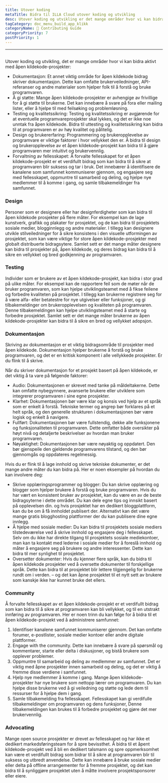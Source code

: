 ```yaml
---
title: Utover koding
metaTitle: Bidra til ILLA Cloud utover koding og utvikling
desc: Utover koding og utvikling er det mange områder hvor vi kan bidra aktivt til ILLA Cloud
tagCategory: doc_menu_build_app_klikk
categoryName: 📎 Contributing Guide
categoryPriority: 7
postPriority: 1
---
```


* * *

## <Heading hidden>Utover koding</Heading>

Utover koding og utvikling, det er mange områder hvor vi kan bidra aktivt med åpen kildekode-prosjekter:

-   Dokumentasjon: Et annet viktig område for åpen kildekode bidrag skriver dokumentasjon. Dette kan omfatte brukerveiledninger, API-referanser og andre materialer som hjelper folk til å forstå og bruke programvaren.
-   Å gi støtte: Mange åpen kildekode-prosjekter er avhengige av frivillige for å gi støtte til brukerne. Det kan innebære å svare på fora eller mailing lister, eller å hjelpe til med feilsøking og problemløsning.
-   Testing og kvalitetssikring: Testing og kvalitetssikring er avgjørende for at eventuelle programvareprosjekter skal lykkes, og det er ikke noe unntak fra åpen kildekode. Bidra til uttesting og kvalitetssikring kan bidra til at programvaren er av høy kvalitet og pålitelig.
-   Design og brukererfaring: Programmering og brukeropplevelse av programvare er viktige faktorer i hvor vellykket den er. Å bidra til design og brukeropplevelse av et åpen kildekode-prosjekt kan bidra til å gjøre programvaren mer intuitivt og brukervennlig.
-   Forvaltning av fellesskapet: Å forvalte fellesskapet for et åpen kildekode-prosjekt er et verdifullt bidrag som kan bidra til å sikre at programvaren blir suksess og tar i bruk. Det innebærer å identifisere de kanalene som samfunnet kommuniserer gjennom, og engasjere seg med fellesskapet, oppmuntre til samarbeid og deling, og hjelpe nye medlemmer til å komme i gang, og samle tilbakemeldinger fra samfunnet.

### [](https://www.illacloud.com/zh-CN/blog/opensource-for-non-developers#design)Design

Personer som er designere eller har designferdigheter som kan bidra til åpen kildekode prosjekter på flere måter. For eksempel kan de lage kunstverk, grafikk og plakater for prosjektet, og de kan bidra til prosjektets sosiale medier, blogginnlegg og andre materialer. I tillegg kan designere utvikle stilveiledninger for å sikre konsistens i den visuelle utformingen av prosjektet, som kan være viktige for store åpen kildekode-prosjekter med globalt distribuerte bidragsytere. Samlet sett er det mange måter designere kan bidra til prosjekter på, åpen kildekode, og deres bidrag kan bidra til å sikre en vellykket og bred godkjenning av programvaren.

### [](https://www.illacloud.com/zh-CN/blog/opensource-for-non-developers#testing)Testing

Individer som er brukere av et åpen kildekode-prosjekt, kan bidra i stor grad på ulike måter. For eksempel kan de rapportere feil som de møter når de bruker programvaren, som kan hjelpe utviklingsteamet med å fikse feilene og forbedre kvaliteten på prosjektet. I tillegg kan brukerne registrere seg for å være alfa- eller betatestre for nye utgivelser eller funksjoner, og gi tilbakemeldinger om brukeropplevelsen og kvaliteten på programvaren. Denne tilbakemeldingen kan hjelpe utviklingsteamet med å starte og forbedre prosjektet. Samlet sett er det mange måter brukerne av åpen kildekode-prosjekter kan bidra til å sikre en bred og vellykket adopsjon.

### [](https://www.illacloud.com/zh-CN/blog/opensource-for-non-developers#documentation)Dokumentasjon

Skriving av dokumentasjon er et viktig bidragsområde til prosjekter med åpen kildekode. Dokumentasjon hjelper brukerne å forstå og bruke programvaren, og det er en kritisk komponent i alle vellykkede prosjekter. Er du flink til å skrive.

Når du skriver dokumentasjon for et prosjekt basert på åpen kildekode, er det viktig å ta vare på følgende faktorer:

-   Audio: Dokumentasjonen er skrevet med tanke på måldeltakerne. Dette kan omfatte nybegynnere, avanserte brukere eller utviklere som integrerer programvaren i sine egne prosjekter.
-   Klarhet: Dokumentasjonen bør være klar og konsis ved hjelp av et språk som er enkelt å forstå. Tekniske termer og angrep bør forklares på et helt språk, og den generelle strukturen i dokumentasjonen bør være logisk og enkelt å navigere.
-   Fullført: Dokumentasjonen bør være fullstendig, dekke alle funksjonene og funksjonaliteten til programvaren. Dette omfatter både oversikter på høyt nivå og detaljerte beskrivelser av hvordan man bruker programvaren.
-   Nøyaktighet: Dokumentasjonen bør være nøyaktig og oppdatert. Den bør gjenspeile den gjeldende programvarens tilstand, og den bør gjennomgås og oppdateres regelmessig.

Hvis du er flink til å lage innhold og skrive tekniske dokumenter, er det mange andre måter du kan bidra på. Her er noen eksempler på hvordan du kan involvere deg:

-   Skrive opplæringsprogrammer og blogger: Du kan skrive opplæring og blogger som hjelper brukere å forstå og bruke programvaren. Hvis du har vært en konsistent bruker av prosjektet, kan du være en av de beste bidragsyterne i dette området. Du kan dele egne tips og innsikt basert på opplevelsen din. og hvis prosjektet har en dedikert bloggplattform, kan du be om å få innholdet publisert der. Alternativt kan det være mange gratis blogghosting plattformer der du kan publisere dine egne innlegg.
-   Å hjelpe med sosiale medier: Du kan bidra til prosjektets sosiale mediers tilstedeværelse ved å skrive innhold og engasjere deg i fellesskapet. Selv om du ikke har direkte tilgang til prosjektets sosiale mediekontoer, man kan ta kontakt med lederne i sosiale medier for å foreslå innhold og måter å engasjere seg på brukere og andre interessenter. Dette kan bidra til mer synlighet til prosjektet.
-   Oversetter dokumenter: Hvis du kjenner flere språk, kan du bidra til åpen kildekode prosjekter ved å oversette dokumenter til forskjellige språk. Dette kan bidra til at prosjektet blir lettere tilgjengelig for brukerne rundt om i verden. – og det kan åpne prosjektet til et nytt sett av brukere som kanskje ikke har kunnet bruke det ellers.

### [](https://www.illacloud.com/zh-CN/blog/opensource-for-non-developers#community)Community

Å forvalte fellesskapet av et åpen kildekode-prosjekt er et verdifullt bidrag som kan bidra til å sikre at programvaren kan bli vellykket, og til en utstrakt innføring av programvaren. Her er noen trinn du kan følge for å bidra til et åpen kildekode-prosjekt ved å administrere samfunnet:

1.  Identifiser kanalene samfunnet kommuniserer gjennom. Det kan omfatte forumer, e-postlister, sosiale medier kontoer eller andre digitale plattformer.
2.  Engage with the community. Dette kan innebære å svare på spørsmål og kommentarer, starte eller delta i diskusjoner, og bistå brukere som opplever problemer.
3.  Oppmuntre til samarbeid og deling av medlemmer av samfunnet. Det er viktig med åpne prosjekter innen samarbeid og deling, og det er viktig å fremme disse verdiene i samfunnet.
4.  Hjelp nye medlemmer å komme i gang. Mange åpen kildekode-prosjekter har nye brukere som nettopp lærer om programvaren. Du kan hjelpe disse brukerne ved å gi veiledning og støtte og lede dem til ressurser for å hjelpe dem i gang.
5.  Samle tilbakemelding fra fellesskapet. Fellesskapet kan gi verdifulle tilbakemeldinger om programvaren og dens funksjoner, Denne tilbakemeldingen kan brukes til å forbedre prosjektet og gjøre det mer brukervennlig.

### [](https://www.illacloud.com/zh-CN/blog/opensource-for-non-developers#advocating)Advocating

Mange open source prosjekter er drevet av fellesskapet og har ikke et dedikert markedsføringsteam for å spre bevissthet. Å bidra til et åpent kildekode-prosjekt ved å bli en dedikert talsmann og spre oppmerksomhet kan være et verdifullt bidrag som bidrar til å sikre at programvaren blir til suksess og utbredt anvendelse. Dette kan innebære å bruke sosiale medier eller delta på offline arrangementer for å fremme prosjektet, og det kan bidra til å synliggjøre prosjektet uten å måtte involvere prosjektsponsorer eller eiere.
